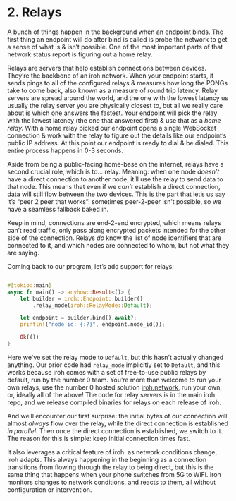 
# 2. Relays

A bunch of things happen in the background when an endpoint binds. The first thing an endpoint will do after bind is called is probe the network to get a sense of what is & isn’t possible. One of the most important parts of that network status report is figuring out a home relay.

Relays are servers that help establish connections between devices. They’re the backbone of an iroh network. When your endpoint starts, it sends pings to all of the configured relays & measures how long the PONGs take to come back, also known as a measure of round trip latency. Relay servers are spread around the world, and the one with the lowest latency us usually the relay server you are physically closest to, but all we really care about is which one answers the fastest. Your endpoint will pick the relay with the lowest latency (the one that answered first) & use that as a *home relay.* With a home relay picked our endpoint opens a single WebSocket connection & work with the relay to figure out the details like our endpoint’s public IP address. At this point our endpoint is ready to dial & be dialed. This entire process happens in 0-3 seconds.

Aside from being a public-facing home-base on the internet, relays have a second crucial role, which is to… relay. Meaning: when one node *doesn’t* have a direct connection to another node, it’ll use the relay to send data to that node. This means that even if we *can’t* establish a direct connection, data will still flow between the two devices. This is the part that let’s us say it’s “peer 2 peer that works”: sometimes peer-2-peer isn’t possible, so we have a seamless fallback baked in.

Keep in mind, connections are end-2-end encrypted, which means relays can’t read traffic, only pass along encrypted packets intended for the other side of the connection. Relays *do* know the list of node identifiers that are connected to it, and which nodes are connected to whom, but not what they are saying.

Coming back to our program, let’s add support for relays:

```rust

#[tokio::main]
async fn main() -> anyhow::Result<()> {
    let builder = iroh::Endpoint::builder()
        .relay_mode(iroh::RelayMode::Default);

    let endpoint = builder.bind().await?;
    println!("node id: {:?}", endpoint.node_id());

    Ok(())
}
```

Here we've set the relay mode to `Default`, but this hasn't actually changed anything. Our prior code had `relay_mode` implicitly set to `Default`, and this works because iroh comes with a set of free-to-use public relays by default, run by the number 0 team. You’re more than welcome to run your own relays, use the number 0 hosted solution [iroh.network](https://iroh.network), run your own, or, ideally all of the above! The code for relay servers is in the main iroh repo, and we release compiled binaries for relays on each release of iroh.

And we’ll encounter our first surprise: the initial bytes of our connection will almost *always* flow over the relay, while the direct connection is established *in parallel.* Then once the direct connection is established, we switch to it. The reason for this is simple: keep initial connection times fast.

It also leverages a critical feature of iroh: as network conditions change, iroh adapts. This always happening in the beginning as a connection transitions from flowing through the relay to being direct, but this is the same thing that happens when your phone switches from 5G to WiFi. Iroh monitors changes to network conditions, and reacts to them, all without configuration or intervention.


<div className='flex'>
  <div className="flex flex-col items-start gap-3">
    <PageLink label="Previous" page={{ href: "/docs/tour/1-endpoints", title: "Endpoints" }} previous />
  </div>
  <div className="ml-auto flex flex-col items-end gap-3">
    <PageLink label="Next" page={{ href: "/docs/tour/3-discovery", title: "Relays" }} />
  </div>
</div>

